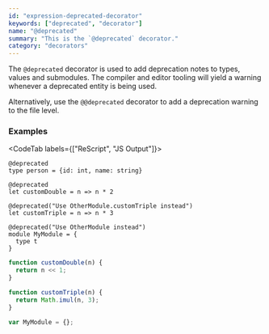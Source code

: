 ```yaml
---
id: "expression-deprecated-decorator"
keywords: ["deprecated", "decorator"]
name: "@deprecated"
summary: "This is the `@deprecated` decorator."
category: "decorators"
---
```


The `@deprecated` decorator is used to add deprecation notes to types, values and submodules. The compiler and editor tooling will yield a warning whenever a deprecated entity is being used.

Alternatively, use the `@@deprecated` decorator to add a deprecation warning to the file level.

### Examples

<CodeTab labels={["ReScript", "JS Output"]}>

```res
@deprecated
type person = {id: int, name: string}

@deprecated
let customDouble = n => n * 2

@deprecated("Use OtherModule.customTriple instead")
let customTriple = n => n * 3

@deprecated("Use OtherModule instead")
module MyModule = {
  type t
}
```

```js
function customDouble(n) {
  return n << 1;
}

function customTriple(n) {
  return Math.imul(n, 3);
}

var MyModule = {};
```

</CodeTab>
